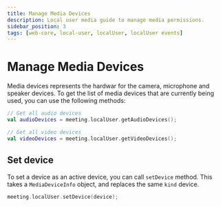```yaml
---
title: Manage Media Devices
description: Local user media guide to manage media permissions.
sidebar_position: 3
tags: [web-core, local-user, localUser, localUser events]
---
```


# Manage Media Devices

Media devices represents the hardwar for the camera, microphone and speaker devices.
To get the list of media devices that are currently being used, you can use the following methods:

```kotlin
// Get all audio devices
val audioDevices = meeting.localUser.getAudioDevices();

// Get all video devices
val videoDevices = meeting.localUser.getVideoDevices();
```

## Set device

To set a device as an active device, you can call `setDevice` method. This takes a `MediaDeviceInfo` object, and replaces the same `kind` device. 

```kotlin
meeting.localUser.setDevice(device);
```
